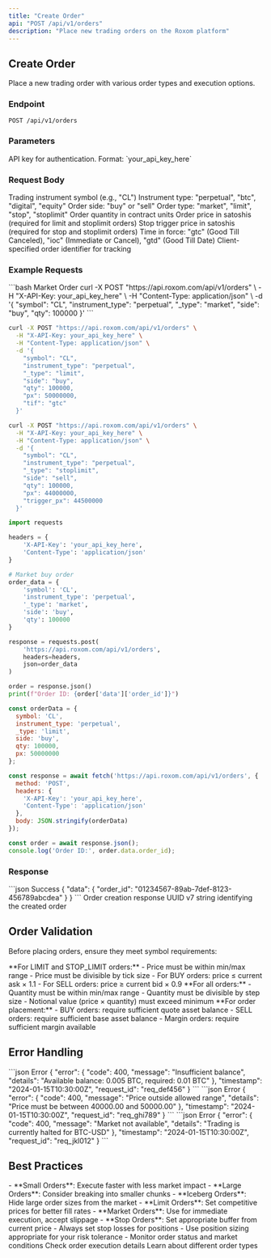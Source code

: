 ```yaml
---
title: "Create Order"
api: "POST /api/v1/orders"
description: "Place new trading orders on the Roxom platform"
---
```


## Create Order

Place a new trading order with various order types and execution options.

### Endpoint
```http
POST /api/v1/orders
```

### Parameters

<ParamField header="X-API-Key" type="string" required>
  API key for authentication. Format: `your_api_key_here`
</ParamField>

### Request Body

<ParamField body="symbol" type="string" required>
  Trading instrument symbol (e.g., "CL")
</ParamField>

<ParamField body="instrument_type" type="string" required>
  Instrument type: "perpetual", "btc", "digital", "equity"
</ParamField>

<ParamField body="side" type="string" required>
  Order side: "buy" or "sell"
</ParamField>

<ParamField body="_type" type="string" required>
  Order type: "market", "limit", "stop", "stoplimit"
</ParamField>

<ParamField body="qty" type="integer" required>
  Order quantity in contract units
</ParamField>

<ParamField body="px" type="integer">
  Order price in satoshis (required for limit and stoplimit orders)
</ParamField>

<ParamField body="trigger_px" type="integer">
  Stop trigger price in satoshis (required for stop and stoplimit orders)
</ParamField>

<ParamField body="tif" type="string" default="gtc">
  Time in force: "gtc" (Good Till Canceled), "ioc" (Immediate or Cancel), "gtd" (Good Till Date)
</ParamField>

<ParamField body="client_order_id" type="string">
  Client-specified order identifier for tracking
</ParamField>

### Example Requests

<RequestExample>
```bash Market Order
curl -X POST "https://api.roxom.com/api/v1/orders" \
  -H "X-API-Key: your_api_key_here" \
  -H "Content-Type: application/json" \
  -d '{
    "symbol": "CL",
    "instrument_type": "perpetual",
    "_type": "market",
    "side": "buy",
    "qty": 100000
  }'
```

```bash Limit Order
curl -X POST "https://api.roxom.com/api/v1/orders" \
  -H "X-API-Key: your_api_key_here" \
  -H "Content-Type: application/json" \
  -d '{
    "symbol": "CL",
    "instrument_type": "perpetual",
    "_type": "limit",
    "side": "buy",
    "qty": 100000,
    "px": 50000000,
    "tif": "gtc"
  }'
```

```bash Stop Limit Order
curl -X POST "https://api.roxom.com/api/v1/orders" \
  -H "X-API-Key: your_api_key_here" \
  -H "Content-Type: application/json" \
  -d '{
    "symbol": "CL",
    "instrument_type": "perpetual",
    "_type": "stoplimit",
    "side": "sell",
    "qty": 100000,
    "px": 44000000,
    "trigger_px": 44500000
  }'
```

```python Python
import requests

headers = {
    'X-API-Key': 'your_api_key_here',
    'Content-Type': 'application/json'
}

# Market buy order
order_data = {
    'symbol': 'CL',
    'instrument_type': 'perpetual',
    '_type': 'market',
    'side': 'buy',
    'qty': 100000
}

response = requests.post(
    'https://api.roxom.com/api/v1/orders',
    headers=headers,
    json=order_data
)

order = response.json()
print(f"Order ID: {order['data']['order_id']}")
```

```javascript JavaScript
const orderData = {
  symbol: 'CL',
  instrument_type: 'perpetual',
  _type: 'limit',
  side: 'buy',
  qty: 100000,
  px: 50000000
};

const response = await fetch('https://api.roxom.com/api/v1/orders', {
  method: 'POST',
  headers: {
    'X-API-Key': 'your_api_key_here',
    'Content-Type': 'application/json'
  },
  body: JSON.stringify(orderData)
});

const order = await response.json();
console.log('Order ID:', order.data.order_id);
```
</RequestExample>

### Response

<ResponseExample>
```json Success
{
  "data": {
    "order_id": "01234567-89ab-7def-8123-456789abcdea"
  }
}
```
</ResponseExample>

<ResponseField name="data" type="object">
  Order creation response

  <Expandable title="Response properties">
    <ResponseField name="order_id" type="string">
      UUID v7 string identifying the created order
    </ResponseField>
  </Expandable>
</ResponseField>

## Order Validation

Before placing orders, ensure they meet symbol requirements:

<AccordionGroup>
  <Accordion title="Price Validation">
    **For LIMIT and STOP_LIMIT orders:**
    - Price must be within min/max range
    - Price must be divisible by tick size
    - For BUY orders: price ≤ current ask × 1.1
    - For SELL orders: price ≥ current bid × 0.9
  </Accordion>

  <Accordion title="Quantity Validation">
    **For all orders:**
    - Quantity must be within min/max range
    - Quantity must be divisible by step size
    - Notional value (price × quantity) must exceed minimum
  </Accordion>

  <Accordion title="Balance Requirements">
    **For order placement:**
    - BUY orders: require sufficient quote asset balance
    - SELL orders: require sufficient base asset balance
    - Margin orders: require sufficient margin available
  </Accordion>
</AccordionGroup>

## Error Handling

<AccordionGroup>
  <Accordion title="Insufficient Balance">
    <ResponseExample>
    ```json Error
    {
      "error": {
        "code": 400,
        "message": "Insufficient balance",
        "details": "Available balance: 0.005 BTC, required: 0.01 BTC"
      },
      "timestamp": "2024-01-15T10:30:00Z",
      "request_id": "req_def456"
    }
    ```
    </ResponseExample>
  </Accordion>

  <Accordion title="Invalid Price">
    <ResponseExample>
    ```json Error
    {
      "error": {
        "code": 400,
        "message": "Price outside allowed range",
        "details": "Price must be between 40000.00 and 50000.00"
      },
      "timestamp": "2024-01-15T10:30:00Z",
      "request_id": "req_ghi789"
    }
    ```
    </ResponseExample>
  </Accordion>

  <Accordion title="Market Closed">
    <ResponseExample>
    ```json Error
    {
      "error": {
        "code": 400,
        "message": "Market not available",
        "details": "Trading is currently halted for BTC-USD"
      },
      "timestamp": "2024-01-15T10:30:00Z",
      "request_id": "req_jkl012"
    }
    ```
    </ResponseExample>
  </Accordion>
</AccordionGroup>

## Best Practices

<AccordionGroup>
  <Accordion title="Order Size Strategy">
    - **Small Orders**: Execute faster with less market impact
    - **Large Orders**: Consider breaking into smaller chunks
    - **Iceberg Orders**: Hide large order sizes from the market
  </Accordion>

  <Accordion title="Price Selection">
    - **Limit Orders**: Set competitive prices for better fill rates
    - **Market Orders**: Use for immediate execution, accept slippage
    - **Stop Orders**: Set appropriate buffer from current price
  </Accordion>

  <Accordion title="Risk Management">
    - Always set stop losses for positions
    - Use position sizing appropriate for your risk tolerance
    - Monitor order status and market conditions
  </Accordion>
</AccordionGroup>

<CardGroup cols="2">
  <Card
    title="Order Status"
    icon="info"
    href="/api-reference/orders/status"
  >
    Check order execution details
  </Card>
  <Card
    title="Order Types"
    icon="list"
    href="/api-reference/orders/types"
  >
    Learn about different order types
  </Card>
</CardGroup>